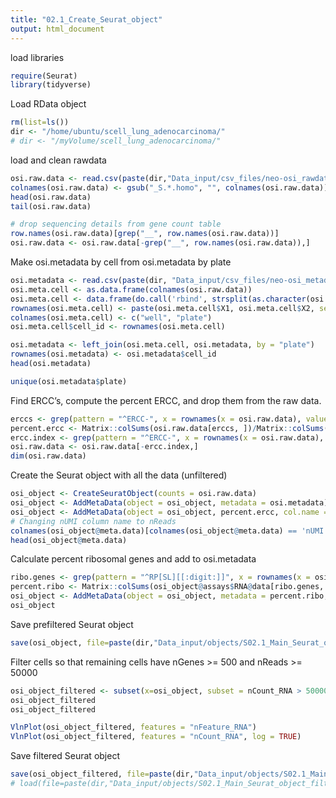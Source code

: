 ```yaml
---
title: "02.1_Create_Seurat_object"
output: html_document
---
```


load libraries
```r
require(Seurat)
library(tidyverse)
```

Load RData object 
```r
rm(list=ls())
dir <- "/home/ubuntu/scell_lung_adenocarcinoma/"
# dir <- "/myVolume/scell_lung_adenocarcinoma/"
```

load and clean rawdata
```r
osi.raw.data <- read.csv(paste(dir,"Data_input/csv_files/neo-osi_rawdata.csv", sep=""), row.names = 1)
colnames(osi.raw.data) <- gsub("_S.*.homo", "", colnames(osi.raw.data))
head(osi.raw.data)
tail(osi.raw.data)

# drop sequencing details from gene count table
row.names(osi.raw.data)[grep("__", row.names(osi.raw.data))]
osi.raw.data <- osi.raw.data[-grep("__", row.names(osi.raw.data)),]
```

Make osi.metadata by cell from osi.metadata by plate
```r
osi.metadata <- read.csv(paste(dir, "Data_input/csv_files/neo-osi_metadata.csv", sep = ""))
osi.meta.cell <- as.data.frame(colnames(osi.raw.data))
osi.meta.cell <- data.frame(do.call('rbind', strsplit(as.character(osi.meta.cell$`colnames(osi.raw.data)`),'_',fixed=TRUE)))
rownames(osi.meta.cell) <- paste(osi.meta.cell$X1, osi.meta.cell$X2, sep = "_")
colnames(osi.meta.cell) <- c("well", "plate")
osi.meta.cell$cell_id <- rownames(osi.meta.cell)

osi.metadata <- left_join(osi.meta.cell, osi.metadata, by = "plate")
rownames(osi.metadata) <- osi.metadata$cell_id
head(osi.metadata)

unique(osi.metadata$plate)
```

Find ERCC's, compute the percent ERCC, and drop them from the raw data.
```r
erccs <- grep(pattern = "^ERCC-", x = rownames(x = osi.raw.data), value = TRUE)
percent.ercc <- Matrix::colSums(osi.raw.data[erccs, ])/Matrix::colSums(osi.raw.data)
ercc.index <- grep(pattern = "^ERCC-", x = rownames(x = osi.raw.data), value = FALSE)
osi.raw.data <- osi.raw.data[-ercc.index,]
dim(osi.raw.data)
```

Create the Seurat object with all the data (unfiltered)
```r
osi_object <- CreateSeuratObject(counts = osi.raw.data)
osi_object <- AddMetaData(object = osi_object, metadata = osi.metadata)
osi_object <- AddMetaData(object = osi_object, percent.ercc, col.name = "percent.ercc")
# Changing nUMI column name to nReads
colnames(osi_object@meta.data)[colnames(osi_object@meta.data) == 'nUMI'] <- 'nReads'
head(osi_object@meta.data)
```

Calculate percent ribosomal genes and add to osi.metadata
```r
ribo.genes <- grep(pattern = "^RP[SL][[:digit:]]", x = rownames(x = osi_object@assays$RNA@data), value = TRUE)
percent.ribo <- Matrix::colSums(osi_object@assays$RNA@data[ribo.genes, ])/Matrix::colSums(osi_object@assays$RNA@data)
osi_object <- AddMetaData(object = osi_object, metadata = percent.ribo, col.name = "percent.ribo")
osi_object
```

Save prefiltered Seurat object 
```r
save(osi_object, file=paste(dir,"Data_input/objects/S02.1_Main_Seurat_object_prefilter_neo_osi.RData", sep=""))
```

Filter cells so that remaining cells have nGenes >= 500 and nReads >= 50000
```r
osi_object_filtered <- subset(x=osi_object, subset = nCount_RNA > 50000 & nFeature_RNA > 500)
osi_object_filtered
osi_object_filtered
```

```r
VlnPlot(osi_object_filtered, features = "nFeature_RNA")
VlnPlot(osi_object_filtered, features = "nCount_RNA", log = TRUE)
```

Save filtered Seurat object
```r
save(osi_object_filtered, file=paste(dir,"Data_input/objects/S02.1_Main_Seurat_object_filtered_neo_osi.RData", sep=""))
# load(file=paste(dir,"Data_input/objects/S02.1_Main_Seurat_object_filtered_neo_osi.RData", sep=""))
```



